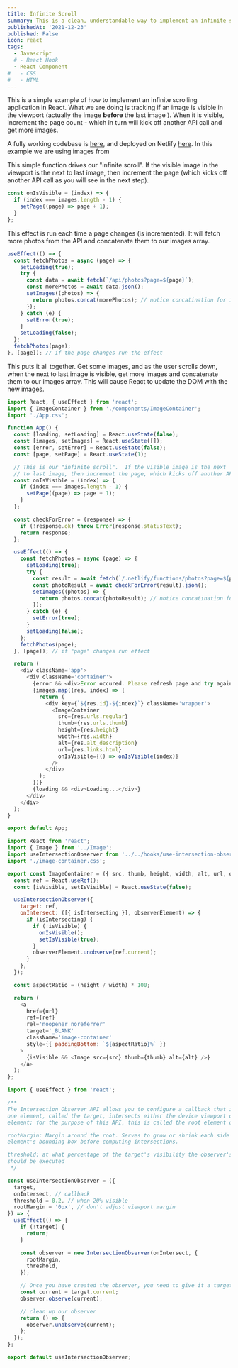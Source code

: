 ```yaml
---
title: Infinite Scroll
summary: This is a clean, understandable way to implement an infinite scroll in a React/Next application. Cheers!
publishedAt: '2021-12-23'
published: False
icon: react
tags:
  - Javascript
  # - React Hook
  - React Component
#   - CSS
#   - HTML
---
```


This is a simple example of how to implement an infinite scrolling application in React. What we are doing is tracking if an image is visible in the viewport (actually the image **before** the last image ). When it is visible, increment the page count - which in turn will kick off another API call and get more images.

A fully working codebase is [here](https://github.com/dstroot/react-infinite-scroll), and deployed on Netlify [here](). In this example we are using images from

<Step number={1} title='The "driver" function' />

This simple function drives our "infinite scroll". If the visible image in the viewport is the next to last image, then increment the page (which kicks off another API call as you will see in the next step).

<CodeBlock>

```javascript
const onIsVisible = (index) => {
  if (index === images.length - 1) {
    setPage((page) => page + 1);
  }
};
```

</CodeBlock>

<Step number={2} title='When the page changes run the effect and get more photos!' />

This effect is run each time a page changes (is incremented). It will fetch more photos from the API and concatenate them to our images array.

<CodeBlock>

```javascript
useEffect(() => {
  const fetchPhotos = async (page) => {
    setLoading(true);
    try {
      const data = await fetch(`/api/photos?page=${page}`);
      const morePhotos = await data.json();
      setImages((photos) => {
        return photos.concat(morePhotos); // notice concatination for infinite scroll
      });
    } catch (e) {
      setError(true);
    }
    setLoading(false);
  };
  fetchPhotos(page);
}, [page]); // if the page changes run the effect
```

</CodeBlock>

<Step number={3} title='Map the array of images' />

This puts it all together. Get some images, and as the user scrolls down, when the next to last image is visible, get more images and concatenate them to our images array. This will cause React to update the DOM with the new images.

<CodeBlock>

```javascript
import React, { useEffect } from 'react';
import { ImageContainer } from './components/ImageContainer';
import './App.css';

function App() {
  const [loading, setLoading] = React.useState(false);
  const [images, setImages] = React.useState([]);
  const [error, setError] = React.useState(false);
  const [page, setPage] = React.useState(1);

  // This is our "infinite scroll".  If the visible image is the next
  // to last image, then increment the page, which kicks off another API call
  const onIsVisible = (index) => {
    if (index === images.length - 1) {
      setPage((page) => page + 1);
    }
  };

  const checkForError = (response) => {
    if (!response.ok) throw Error(response.statusText);
    return response;
  };

  useEffect(() => {
    const fetchPhotos = async (page) => {
      setLoading(true);
      try {
        const result = await fetch(`/.netlify/functions/photos?page=${page}`);
        const photoResult = await checkForError(result).json();
        setImages((photos) => {
          return photos.concat(photoResult); // notice concatination for infinite scroll
        });
      } catch (e) {
        setError(true);
      }
      setLoading(false);
    };
    fetchPhotos(page);
  }, [page]); // if "page" changes run effect

  return (
    <div className='app'>
      <div className='container'>
        {error && <div>Error occured. Please refresh page and try again.</div>}
        {images.map((res, index) => {
          return (
            <div key={`${res.id}-${index}`} className='wrapper'>
              <ImageContainer
                src={res.urls.regular}
                thumb={res.urls.thumb}
                height={res.height}
                width={res.width}
                alt={res.alt_description}
                url={res.links.html}
                onIsVisible={() => onIsVisible(index)}
              />
            </div>
          );
        })}
        {loading && <div>Loading...</div>}
      </div>
    </div>
  );
}

export default App;
```

</CodeBlock>

<CodeBlock>

```javascript
import React from 'react';
import { Image } from '../Image';
import useIntersectionObserver from '../../hooks/use-intersection-observer';
import './image-container.css';

export const ImageContainer = ({ src, thumb, height, width, alt, url, onIsVisible }) => {
  const ref = React.useRef();
  const [isVisible, setIsVisible] = React.useState(false);

  useIntersectionObserver({
    target: ref,
    onIntersect: ([{ isIntersecting }], observerElement) => {
      if (isIntersecting) {
        if (!isVisible) {
          onIsVisible();
          setIsVisible(true);
        }
        observerElement.unobserve(ref.current);
      }
    },
  });

  const aspectRatio = (height / width) * 100;

  return (
    <a
      href={url}
      ref={ref}
      rel='noopener noreferrer'
      target='_BLANK'
      className='image-container'
      style={{ paddingBottom: `${aspectRatio}%` }}
    >
      {isVisible && <Image src={src} thumb={thumb} alt={alt} />}
    </a>
  );
};
```

</CodeBlock>

<CodeBlock>

```javascript
import { useEffect } from 'react';

/**
The Intersection Observer API allows you to configure a callback that is called whenever 
one element, called the target, intersects either the device viewport or a specified 
element; for the purpose of this API, this is called the root element or root. 

rootMargin: Margin around the root. Serves to grow or shrink each side of the root 
element's bounding box before computing intersections. 

threshold: at what percentage of the target's visibility the observer's callback 
should be executed
 */

const useIntersectionObserver = ({
  target,
  onIntersect, // callback
  threshold = 0.2, // when 20% visible
  rootMargin = '0px', // don't adjust viewport margin
}) => {
  useEffect(() => {
    if (!target) {
      return;
    }

    const observer = new IntersectionObserver(onIntersect, {
      rootMargin,
      threshold,
    });

    // Once you have created the observer, you need to give it a target element to watch
    const current = target.current;
    observer.observe(current);

    // clean up our observer
    return () => {
      observer.unobserve(current);
    };
  });
};

export default useIntersectionObserver;
```

</CodeBlock>
